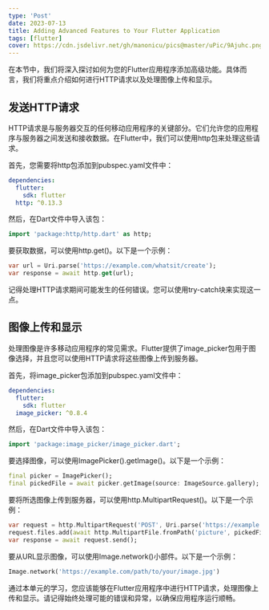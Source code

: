```yaml
---
type: 'Post'
date: 2023-07-13
title: Adding Advanced Features to Your Flutter Application
tags: [flutter]
cover: https://cdn.jsdelivr.net/gh/manonicu/pics@master/uPic/9Ajuhc.png
---
```


在本节中，我们将深入探讨如何为您的Flutter应用程序添加高级功能。具体而言，我们将重点介绍如何进行HTTP请求以及处理图像上传和显示。

## 发送HTTP请求

HTTP请求是与服务器交互的任何移动应用程序的关键部分。它们允许您的应用程序与服务器之间发送和接收数据。在Flutter中，我们可以使用http包来处理这些请求。

首先，您需要将http包添加到pubspec.yaml文件中：

```yaml
dependencies:
  flutter:
    sdk: flutter
  http: ^0.13.3
```

然后，在Dart文件中导入该包：

```dart
import 'package:http/http.dart' as http;
```

要获取数据，可以使用http.get()。以下是一个示例：

```dart
var url = Uri.parse('https://example.com/whatsit/create');
var response = await http.get(url);
```

记得处理HTTP请求期间可能发生的任何错误。您可以使用try-catch块来实现这一点。

## 图像上传和显示

处理图像是许多移动应用程序的常见需求。Flutter提供了image_picker包用于图像选择，并且您可以使用HTTP请求将这些图像上传到服务器。

首先，将image_picker包添加到pubspec.yaml文件中：

```yaml
dependencies:
  flutter:
    sdk: flutter
  image_picker: ^0.8.4
```

然后，在Dart文件中导入该包：

```dart
import 'package:image_picker/image_picker.dart';
```

要选择图像，可以使用ImagePicker().getImage()。以下是一个示例：

```dart
final picker = ImagePicker();
final pickedFile = await picker.getImage(source: ImageSource.gallery);
```

要将所选图像上传到服务器，可以使用http.MultipartRequest()。以下是一个示例：

```dart
var request = http.MultipartRequest('POST', Uri.parse('https://example.com/upload'));
request.files.add(await http.MultipartFile.fromPath('picture', pickedFile.path));
var response = await request.send();
```

要从URL显示图像，可以使用Image.network()小部件。以下是一个示例：

```dart
Image.network('https://example.com/path/to/your/image.jpg')
```

通过本单元的学习，您应该能够在Flutter应用程序中进行HTTP请求，处理图像上传和显示。请记得始终处理可能的错误和异常，以确保应用程序运行顺畅。
